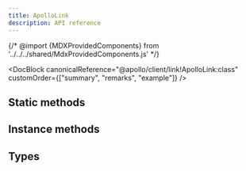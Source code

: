 ```yaml
---
title: ApolloLink
description: API reference
---
```


{/* @import {MDXProvidedComponents} from '../../../shared/MdxProvidedComponents.js' */}

<DocBlock
  canonicalReference="@apollo/client/link!ApolloLink:class"
  customOrder={["summary", "remarks", "example"]}
/>

## Static methods

<FunctionDetails
  canonicalReference="@apollo/client/link!ApolloLink.concat:member(1)"
  headingLevel={3}
  displayName="ApolloLink.concat"
  result={false}
/>

<FunctionDetails
  canonicalReference="@apollo/client/link!ApolloLink.empty:member(1)"
  headingLevel={3}
  displayName="ApolloLink.empty"
  result={false}
/>

<FunctionDetails
  canonicalReference="@apollo/client/link!ApolloLink.execute:member(1)"
  headingLevel={3}
  displayName="ApolloLink.execute"
  result={false}
/>

<FunctionDetails
  canonicalReference="@apollo/client/link!ApolloLink.from:member(1)"
  headingLevel={3}
  displayName="ApolloLink.from"
  result={false}
/>

<FunctionDetails
  canonicalReference="@apollo/client/link!ApolloLink.split:member(1)"
  headingLevel={3}
  displayName="ApolloLink.split"
  result={false}
/>

## Instance methods

<FunctionDetails
  canonicalReference="@apollo/client/link!ApolloLink#concat:member(1)"
  headingLevel={3}
  result={false}
/>

<FunctionDetails
  canonicalReference="@apollo/client/link!ApolloLink#split:member(1)"
  headingLevel={3}
  result={false}
/>

## Types

<InterfaceDetails
  canonicalReference="@apollo/client/link!ApolloLink.ExecuteContext:interface"
  headingLevel={3}
  displayName="ApolloLink.ExecuteContext"
/>

<FunctionDetails
  canonicalReference="@apollo/client/link!ApolloLink.DocumentationTypes.ForwardFunction:function(1)"
  headingLevel={3}
  displayName="ApolloLink.ForwardFunction"
/>

<InterfaceDetails
  canonicalReference="@apollo/client/link!ApolloLink.Request:interface"
  headingLevel={3}
  displayName="ApolloLink.Request"
/>

<FunctionDetails
  canonicalReference="@apollo/client/link!ApolloLink.DocumentationTypes.RequestHandler:function(1)"
  headingLevel={3}
  result={false}
  displayName="ApolloLink.RequestHandler"
/>

<InterfaceDetails
  canonicalReference="@apollo/client/link!ApolloLink.Operation:interface"
  headingLevel={3}
  displayName="ApolloLink.Operation"
/>

<InterfaceDetails
  canonicalReference="@apollo/client/link!ApolloLink.OperationContext:interface"
  headingLevel={3}
  displayName="ApolloLink.OperationContext"
/>
